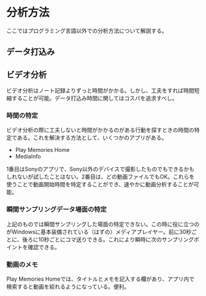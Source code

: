 # 分析方法
ここではプログラミング言語以外での分析方法について解説する。

## データ打込み
## ビデオ分析
ビデオ分析はノート記録よりずっと時間がかかる。しかし、工夫をすれば時間短縮することが可能。データ打込み時間に関してはコスパを追求すべし。

### 時間の特定
ビデオ分析の際に工夫しないと時間がかかるのがある行動を探すときの時間の特定である。これを解決する方法として、いくつかのアプリがある。

- Play Memories Home
- MediaInfo

1番目はSonyのアプリで、Sony以外のデバイスで撮影したものでもできるかもしれないが試したことはない。2番目は、どの動画ファイルでもOK。これらを使うことで動画開始時間を特定することができ、速やかに動画分析することが可能。


### 瞬間サンプリングデータ場面の特定
上記のものでは瞬間サンプリングした場面の特定できない。この時に役に立つのがWindowsに基本装備されている（はずの）メディアプレイヤー。前に30秒ごとに、後ろに10秒ごとにコマ送りできる。これにより瞬時に次のサンプリングポイントを確認できる。

### 動画のメモ
Play Memories Homeでは、タイトルとメモを記入する欄があり、アプリ内で検索すると動画を絞れるようになっている。便利。